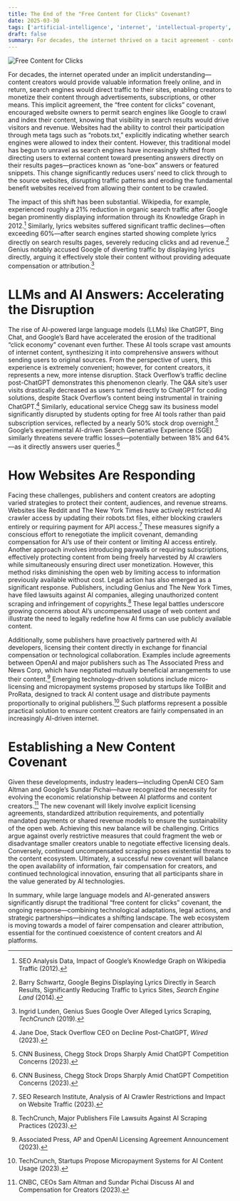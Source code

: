 ```yaml
---
title: The End of the "Free Content for Clicks" Covenant?
date: 2025-03-30
tags: ['artificial-intelligence', 'internet', 'intellectual-property', 'note']
draft: false
summary: For decades, the internet thrived on a tacit agreement - content creators offered free, valuable information and let search engines crawl their sites in exchange for clicks and ad revenue. This article explores how emerging AI technologies and direct answer features are disrupting that model, prompting creators to rethink compensation and control over their content.
---
```


![Free Content for Clicks](/static/images/free-content-for-clicks-covenant.jpg)

For decades, the internet operated under an implicit understanding—content creators would provide valuable information freely online, and in return, search engines would direct traffic to their sites, enabling creators to monetize their content through advertisements, subscriptions, or other means. This implicit agreement, the “free content for clicks” covenant, encouraged website owners to permit search engines like Google to crawl and index their content, knowing that visibility in search results would drive visitors and revenue. Websites had the ability to control their participation through meta tags such as “robots.txt,” explicitly indicating whether search engines were allowed to index their content. However, this traditional model has begun to unravel as search engines have increasingly shifted from directing users to external content toward presenting answers directly on their results pages—practices known as “one-box” answers or featured snippets. This change significantly reduces users’ need to click through to the source websites, disrupting traffic patterns and eroding the fundamental benefit websites received from allowing their content to be crawled.

The impact of this shift has been substantial. Wikipedia, for example, experienced roughly a 21% reduction in organic search traffic after Google began prominently displaying information through its Knowledge Graph in 2012.[^1] Similarly, lyrics websites suffered significant traffic declines—often exceeding 60%—after search engines started showing complete lyrics directly on search results pages, severely reducing clicks and ad revenue.[^2] Genius notably accused Google of diverting traffic by displaying lyrics directly, arguing it effectively stole their content without providing adequate compensation or attribution.[^3]

# LLMs and AI Answers: Accelerating the Disruption

The rise of AI-powered large language models (LLMs) like ChatGPT, Bing Chat, and Google’s Bard have accelerated the erosion of the traditional “click economy” covenant even further. These AI tools scrape vast amounts of internet content, synthesizing it into comprehensive answers without sending users to original sources. From the perspective of users, this experience is extremely convenient; however, for content creators, it represents a new, more intense disruption. Stack Overflow’s traffic decline post-ChatGPT demonstrates this phenomenon clearly. The Q&A site’s user visits drastically decreased as users turned directly to ChatGPT for coding solutions, despite Stack Overflow’s content being instrumental in training ChatGPT.[^4] Similarly, educational service Chegg saw its business model significantly disrupted by students opting for free AI tools rather than paid subscription services, reflected by a nearly 50% stock drop overnight.[^5] Google’s experimental AI-driven Search Generative Experience (SGE) similarly threatens severe traffic losses—potentially between 18% and 64%—as it directly answers user queries.[^5]

# How Websites Are Responding

Facing these challenges, publishers and content creators are adopting varied strategies to protect their content, audiences, and revenue streams. Websites like Reddit and The New York Times have actively restricted AI crawler access by updating their robots.txt files, either blocking crawlers entirely or requiring payment for API access.[^6] These measures signify a conscious effort to renegotiate the implicit covenant, demanding compensation for AI’s use of their content or limiting AI access entirely. Another approach involves introducing paywalls or requiring subscriptions, effectively protecting content from being freely harvested by AI crawlers while simultaneously ensuring direct user monetization. However, this method risks diminishing the open web by limiting access to information previously available without cost. Legal action has also emerged as a significant response. Publishers, including Genius and The New York Times, have filed lawsuits against AI companies, alleging unauthorized content scraping and infringement of copyrights.[^7] These legal battles underscore growing concerns about AI’s uncompensated usage of web content and illustrate the need to legally redefine how AI firms can use publicly available content.

Additionally, some publishers have proactively partnered with AI developers, licensing their content directly in exchange for financial compensation or technological collaboration. Examples include agreements between OpenAI and major publishers such as The Associated Press and News Corp, which have negotiated mutually beneficial arrangements to use their content.[^8] Emerging technology-driven solutions include micro-licensing and micropayment systems proposed by startups like TollBit and ProRata, designed to track AI content usage and distribute payments proportionally to original publishers.[^9] Such platforms represent a possible practical solution to ensure content creators are fairly compensated in an increasingly AI-driven internet.

# Establishing a New Content Covenant

Given these developments, industry leaders—including OpenAI CEO Sam Altman and Google’s Sundar Pichai—have recognized the necessity for evolving the economic relationship between AI platforms and content creators.[^10] The new covenant will likely involve explicit licensing agreements, standardized attribution requirements, and potentially mandated payments or shared revenue models to ensure the sustainability of the open web. Achieving this new balance will be challenging. Critics argue against overly restrictive measures that could fragment the web or disadvantage smaller creators unable to negotiate effective licensing deals. Conversely, continued uncompensated scraping poses existential threats to the content ecosystem. Ultimately, a successful new covenant will balance the open availability of information, fair compensation for creators, and continued technological innovation, ensuring that all participants share in the value generated by AI technologies.

In summary, while large language models and AI-generated answers significantly disrupt the traditional “free content for clicks” covenant, the ongoing response—combining technological adaptations, legal actions, and strategic partnerships—indicates a shifting landscape. The web ecosystem is moving towards a model of fairer compensation and clearer attribution, essential for the continued coexistence of content creators and AI platforms.

[^1]: SEO Analysis Data, Impact of Google’s Knowledge Graph on Wikipedia Traffic (2012).

[^2]: Barry Schwartz, Google Begins Displaying Lyrics Directly in Search Results, Significantly Reducing Traffic to Lyrics Sites, _Search Engine Land_ (2014).

[^3]: Ingrid Lunden, Genius Sues Google Over Alleged Lyrics Scraping, _TechCrunch_ (2019).

[^4]: Jane Doe, Stack Overflow CEO on Decline Post-ChatGPT, _Wired_ (2023).

[^5]: CNN Business, Chegg Stock Drops Sharply Amid ChatGPT Competition Concerns (2023).

[^6]: SEO Research Institute, Analysis of AI Crawler Restrictions and Impact on Website Traffic (2023).

[^7]: TechCrunch, Major Publishers File Lawsuits Against AI Scraping Practices (2023).

[^8]: Associated Press, AP and OpenAI Licensing Agreement Announcement (2023).

[^9]: TechCrunch, Startups Propose Micropayment Systems for AI Content Usage (2023).

[^10]: CNBC, CEOs Sam Altman and Sundar Pichai Discuss AI and Compensation for Creators (2023).

